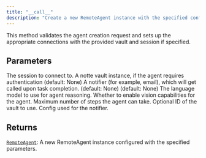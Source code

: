 ```yaml
---
title: "__call__"
description: "Create a new RemoteAgent instance with the specified configuration"
---
```




This method validates the agent creation request and sets up the appropriate
connections with the provided vault and session if specified.



## Parameters

<ParamField path="session" type="RemoteSession">
  The session to connect to.
</ParamField>

<ParamField path="vault" type="UnionType[NotteVault, None]">
  A notte vault instance, if the agent requires authentication (default: None)
</ParamField>

<ParamField path="notifier" type="UnionType[BaseNotifier, None]">
  A notifier (for example, email), which will get called upon task completion. (default: None)
</ParamField>

<ParamField path="persona" type="UnionType[Persona, None]">
   (default: None)
</ParamField>

<ParamField path="reasoning_model" type="notte_core.common.config.LlmModel | str">
  The language model to use for agent reasoning.
</ParamField>

<ParamField path="use_vision" type="bool">
  Whether to enable vision capabilities for the agent.
</ParamField>

<ParamField path="max_steps" type="int">
  Maximum number of steps the agent can take.
</ParamField>

<ParamField path="vault_id" type="str | None">
  Optional ID of the vault to use.
</ParamField>

<ParamField path="persona_id" type="str | None">

</ParamField>

<ParamField path="notifier_config" type="dict[str, typing.Any] | None">
  Config used for the notifier.
</ParamField>

## Returns

[`RemoteAgent`](/sdk-reference/misc/remoteagent): A new RemoteAgent instance configured with the specified parameters.
